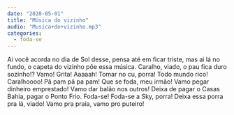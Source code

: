 ```yaml
---
date: "2020-05-01"
title: "Música do vizinho"
audio: "Musica+do+vizinho.mp3"
categories:
  - foda-se
---
```


Ai você acorda no dia de Sol desse, pensa até em ficar triste, mas ai lá no fundo, o capeta do vizinho põe essa música. Caralho, viado, o pau fica duro sozinho!? Vamo! Grita! Aaaaah! Tomar no cu, porra! Todo mundo rico! Caralhoooo! Pã pam pã pa pam! Que se foda, meu irmão! Vamo pegar dinheiro emprestado! Vamo dar balão nos outros! Deixa de pagar o Casas Bahia, pagar o Ponto Frio. Foda-se! Foda-se a Sky, porra! Deixa essa porra pra lá, viado! Vamo pra praia, vamo pro puteiro!